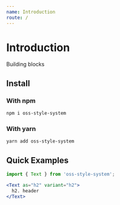 ```yaml
---
name: Introduction
route: /
---
```


# Introduction

Building blocks

## Install

### With npm

```sh
npm i oss-style-system
```

### With yarn

```sh
yarn add oss-style-system
```

## Quick Examples

```jsx
import { Text } from 'oss-style-system';
```

```jsx
<Text as="h2" variant="h2">
  h2. header
</Text>
```
